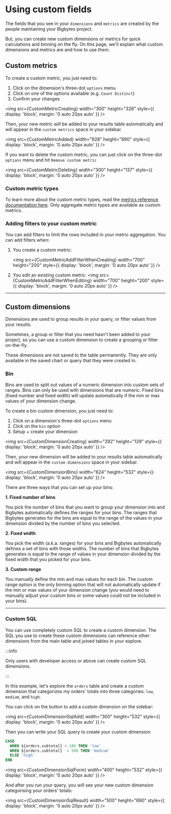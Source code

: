 

# Using custom fields

The fields that you see in your `dimensions` and `metrics` are created by the people maintaining your Bigbytes project.

But, you can create new custom dimensions or metrics for quick calculations and binning on the fly. On this page, we'll explain what custom dimensions and metrics are and how to use them.

## Custom metrics

To create a custom metric, you just need to:

1. Click on the dimension's three-dot `options` menu
2. Click on one of the options available (e.g. `Count Distinct`)
3. Confirm your changes

<img
  src={CustomMetricCreating}
  width="300"
  height="326"
  style={{ display: 'block', margin: '0 auto 20px auto' }}
/>

Then, your new metric will be added to your results table automatically and will appear in the `custom metrics` space in your sidebar.

<img
  src={CustomMetricAdded}
  width="928"
  height="690"
  style={{ display: 'block', margin: '0 auto 20px auto' }}
/>

If you want to delete the custom metric, you can just click on the three-dot `options` menu and hit `Remove custom metric`

<img
  src={CustomMetricDeleting}
  width="300"
  height="137"
  style={{ display: 'block', margin: '0 auto 20px auto' }}
/>

### Custom metric types

To learn more about the custom metric types, read the [metrics reference documentation here](/references/metrics). Only aggregate metric types are available as custom metrics.

### Adding filters to your custom metric

You can add filters to limit the rows included in your metric aggregation. You can add filters when:

1. You create a custom metric:

   <img
     src={CustomMetricAddFilterWhenCreating}
     width="700"
     height="200"
     style={{ display: 'block', margin: '0 auto 20px auto' }}
   />

2. You edit an existing custom metric:
   <img
     src={CustomMetricAddFilterWhenEditing}
     width="700"
     height="200"
     style={{ display: 'block', margin: '0 auto 20px auto' }}
   />

---

## Custom dimensions

Dimensions are used to group results in your query, or filter values from your results.

Sometimes, a group or filter that you need hasn't been added to your project, so you can use a custom dimension to create a grouping or filter on-the-fly.

These dimensions are not saved to the table permanently. They are only available in the saved chart or query that they were created in.

### Bin

Bins are used to split out values of a numeric dimension into custom sets of ranges. Bins can only be used with dimensions that are numeric. Fixed bins (fixed number and fixed width) will update automatically if the min or max values of your dimension change.

To create a bin custom dimension, you just need to:

1. Click on a dimension's three-dot `options` menu
2. Click on the `bin` option
3. Setup + create your dimension

<img
  src={CustomDimensionCreating}
  width="292"
  height="129"
  style={{ display: 'block', margin: '0 auto 20px auto' }}
/>

Then, your new dimension will be added to your results table automatically and will appear in the `custom dimensions` space in your sidebar.

<img
  src={CustomDimensionBins}
  width="624"
  height="532"
  style={{ display: 'block', margin: '0 auto 20px auto' }}
/>

There are three ways that you can set up your bins:

**1. Fixed number of bins**

You pick the number of bins that you want to group your dimension into and Bigbytes automatically defines the ranges for your bins. The ranges that Bigbytes generates for the bins are equal to the range of the values in your dimension divided by the number of bins you selected.

**2. Fixed width**

You pick the width (a.k.a. ranges) for your bins and Bigbytes automatically defines a set of bins with those widths. The number of bins that Bigbytes generates is equal to the range of values in your dimension divided by the fixed width that you picked for your bins.

**3. Custom range**

You manually define the min and max values for each bin. The custom range option is the only binning option that will not automatically update if the min or max values of your dimension change (you would need to manually adjust your custom bins or some values could not be included in your bins).

---

### Custom SQL

You can use completely custom SQL to create a custom dimension. The SQL you use to create these custom dimensions can reference other dimensions from the main table and joined tables in your explore.

:::info

Only users with developer access or above can create custom SQL dimensions.

:::

In this example, let's explore the `orders` table and create a custom dimension that categorizes my orders' totals into three categories: `low`, `medium`, and `high`.

You can click on the button to add a custom dimension on the sidebar:

<img
  src={CustomDimensionSqlAdd}
  width="300"
  height="532"
  style={{ display: 'block', margin: '0 auto 20px auto' }}
/>

Then you can write your SQL query to create your custom dimension:

```sql
CASE
  WHEN ${orders.subtotal} < 100 THEN 'low'
  WHEN ${orders.subtotal}  < 500 THEN 'medium'
  ELSE 'high'
END
```

<img
  src={CustomDimensionSqlForm}
  width="400"
  height="532"
  style={{ display: 'block', margin: '0 auto 20px auto' }}
/>

And after you run your query, you will see your new custom dimension categorising your orders' totals:

<img
  src={CustomDimensionSqlResult}
  width="500"
  height="690"
  style={{ display: 'block', margin: '0 auto 20px auto' }}
/>
